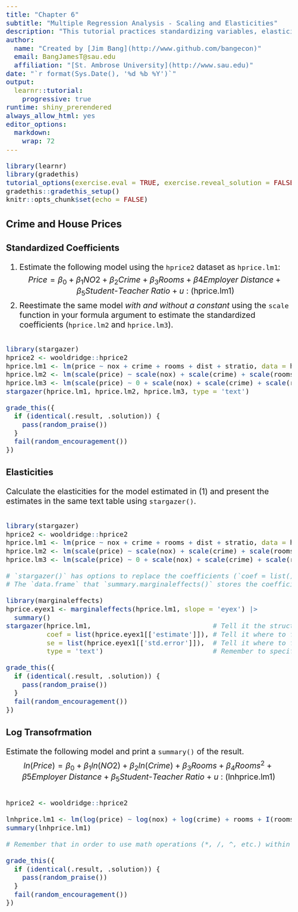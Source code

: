 ```yaml
---
title: "Chapter 6"
subtitle: "Multiple Regression Analysis - Scaling and Elasticities"
description: "This tutorial practices standardizing variables, elasticities, and log transformations."
author: 
  name: "Created by [Jim Bang](http://www.github.com/bangecon)"
  email: BangJamesT@sau.edu
  affiliation: "[St. Ambrose University](http://www.sau.edu)"
date: "`r format(Sys.Date(), '%d %b %Y')`"
output: 
  learnr::tutorial:
    progressive: true
runtime: shiny_prerendered
always_allow_html: yes
editor_options: 
  markdown: 
    wrap: 72
---
```


<style type="text/css">
h1{font-size: 24pt}
h2{font-size: 20pt}
h3{font-size: 18pt}
h4,h5,h6{font-size: 16pt}
body{font-size: 16pt}
</style>

```r
library(learnr)
library(gradethis)
tutorial_options(exercise.eval = TRUE, exercise.reveal_solution = FALSE)
gradethis::gradethis_setup()
knitr::opts_chunk$set(echo = FALSE)
```

## Crime and House Prices

### Standardized Coefficients

1. Estimate the following model using the `hprice2` dataset as `hprice.lm1`: 
$$Price = \beta_0 + \beta_1NO2 + \beta_2Crime + \beta_3Rooms + \beta4Employer\text{ }Distance + \beta_5Student\text{-}Teacher\text{ }Ratio + u \text{ : (hprice.lm1)}$$ 
2. Reestimate the same model *with and without a constant* using the `scale` function in your formula argument to estimate the standardized coefficients (`hprice.lm2` and `hprice.lm3`). 

```r

```

```r
library(stargazer)
hprice2 <- wooldridge::hprice2
hprice.lm1 <- lm(price ~ nox + crime + rooms + dist + stratio, data = hprice2)
hprice.lm2 <- lm(scale(price) ~ scale(nox) + scale(crime) + scale(rooms) + scale(dist) + scale(stratio), data = hprice2)
hprice.lm3 <- lm(scale(price) ~ 0 + scale(nox) + scale(crime) + scale(rooms) + scale(dist) + scale(stratio), data = hprice2)
stargazer(hprice.lm1, hprice.lm2, hprice.lm3, type = 'text')
```

```r
grade_this({
  if (identical(.result, .solution)) {
    pass(random_praise())
  }
  fail(random_encouragement())
})
```

### Elasticities

Calculate the elasticities for the model estimated in (1) and present the estimates in the same text table using `stargazer()`.

```r

```

```r
library(stargazer)
hprice2 <- wooldridge::hprice2
hprice.lm1 <- lm(price ~ nox + crime + rooms + dist + stratio, data = hprice2)
hprice.lm2 <- lm(scale(price) ~ scale(nox) + scale(crime) + scale(rooms) + scale(dist) + scale(stratio), data = hprice2)
hprice.lm3 <- lm(scale(price) ~ 0 + scale(nox) + scale(crime) + scale(rooms) + scale(dist) + scale(stratio), data = hprice2)
```

```r
# `stargazer()` has options to replace the coefficients (`coef = list()`) or standard errors (`se = list()`) with marginal effects or robust standard errors (see chapter 8).
# The `data.frame` that `summary.marginaleffects()` stores the coefficients and standard errors in columns named `estimate` and `std.error`. 
```

```r
library(marginaleffects)
hprice.eyex1 <- marginaleffects(hprice.lm1, slope = 'eyex') |> 
  summary()
stargazer(hprice.lm1,                              # Tell it the structure of the original model
          coef = list(hprice.eyex1[['estimate']]), # Tell it where to find the elasticities
          se = list(hprice.eyex1[['std.error']]),  # Tell it where to find the se's
          type = 'text')                           # Remember to specify type
```

```r
grade_this({
  if (identical(.result, .solution)) {
    pass(random_praise())
  }
  fail(random_encouragement())
})
```

### Log Transofrmation

Estimate the following model and print a `summary()` of the result.  
$$ln(Price) = \beta_0 + \beta_1ln(NO2) + \beta_2ln(Crime) + \beta_3Rooms + \beta_4Rooms^2 + \beta5Employer\text{ }Distance + \beta_5Student\text{-}Teacher\text{ }Ratio + u \text{ : (lnhprice.lm1)}$$ 
```r

```

```r
hprice2 <- wooldridge::hprice2
```

```r
lnhprice.lm1 <- lm(log(price) ~ log(nox) + log(crime) + rooms + I(rooms^2) + log(dist) + log(stratio), data = hprice2)
summary(lnhprice.lm1)
```

```r
# Remember that in order to use math operations (*, /, ^, etc.) within a formula, you need to wrap these terms within the I() function (but not with functions like `log()` or `sqrt()`. 
```

```r
grade_this({
  if (identical(.result, .solution)) {
    pass(random_praise())
  }
  fail(random_encouragement())
})
```
